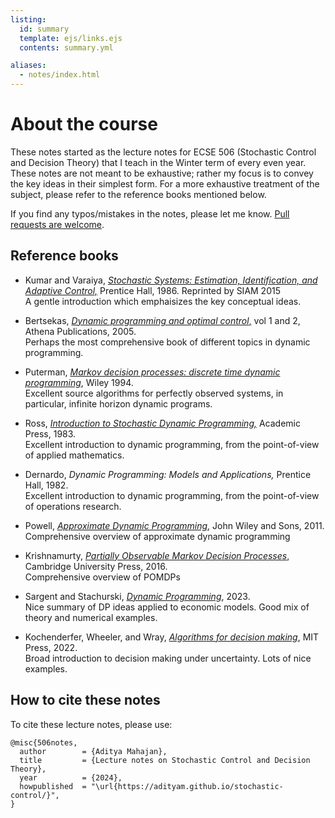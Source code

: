 ```yaml
---
listing:
  id: summary
  template: ejs/links.ejs
  contents: summary.yml

aliases:
  - notes/index.html
---
```


# About the course {.unnumbered}

These notes started as the lecture notes for ECSE 506 (Stochastic Control and Decision Theory) that I teach in the Winter term of every even year. These notes are not meant to be exhaustive; rather my focus is to convey the key ideas in their simplest form. For a more exhaustive treatment of the subject, please refer to the reference books mentioned below.

::: {#summary .column-screen-inset-right style="max-width: 850px;"}
:::

If you find any typos/mistakes in the notes, please let me know. [Pull requests are welcome](https://github.com/adityam/stochastic-control/tree/quarto).


## Reference books

-   Kumar and Varaiya, [*Stochastic Systems: Estimation,
    Identification, and Adaptive
    Control,*](http://bookstore.siam.org/cl75/) Prentice Hall, 1986.
    Reprinted by SIAM 2015
    <br />
    A gentle introduction which emphaisizes the key conceptual ideas.

-   Bertsekas, [*Dynamic programming and optimal
    control*,](http://www.athenasc.com/dpbook.html) vol 1 and
    2, Athena Publications, 2005.
    <br />
    Perhaps the most comprehensive book of different topics in
    dynamic programming.

-   Puterman, [*Markov decision processes: discrete time dynamic
    programming*](http://onlinelibrary.wiley.com/book/10.1002/9780470316887), Wiley 1994.
    <br />
    Excellent source algorithms for perfectly observed systems, in
    particular, infinite horizon dynamic programs.

-   Ross, [*Introduction to Stochastic Dynamic
Programming,*](https://www.elsevier.com/books/introduction-to-stochastic-dynamic-programming/ross/978-0-12-598420-1) Academic
    Press, 1983.
    <br />
    Excellent introduction to dynamic programming, from the
    point-of-view of applied mathematics.

-   Dernardo, *Dynamic Programming: Models and Applications,*
    Prentice Hall, 1982.
    <br />
    Excellent introduction to dynamic programming, from the
    point-of-view of operations research.

-   Powell, [*Approximate Dynamic Programming*](http://adp.princeton.edu),
    John Wiley and Sons, 2011.
    <br />
    Comprehensive overview of approximate dynamic programming

-   Krishnamurty, [*Partially Observable Markov Decision
    Processes*](https://www.cambridge.org/core/books/partially-observed-markov-decision-processes),
    Cambridge University Press, 2016.
    <br />
    Comprehensive overview of POMDPs

-   Sargent and Stachurski, [*Dynamic Programming*](https://dp.quantecon.org/), 2023.
    <br />
    Nice summary of DP ideas applied to economic models. Good mix of theory and numerical examples. 

-   Kochenderfer, Wheeler, and Wray, [*Algorithms for decision making*](https://algorithmsbook.com/),
    MIT Press, 2022. 
    <br />
    Broad introduction to decision making under uncertainty. Lots of nice examples.


## How to cite these notes

To cite these lecture notes, please use:

```
@misc{506notes,
  author        = {Aditya Mahajan},
  title         = {Lecture notes on Stochastic Control and Decision Theory},
  year          = {2024},
  howpublished  = "\url{https://adityam.github.io/stochastic-control/}",
}
```
